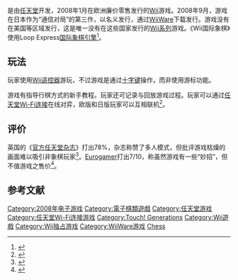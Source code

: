 {{NoteTA
| G1=Games
}}
{{Infobox VG
| english = Wii Chess
| image=
| caption=
| developer=[[Spice_Games|Spice Games]]
| publisher=[[任天堂|任天堂]]
| distributor=
| designer=
| engine=
| series= [[Wii系列|Wii系列]]
| released='''Wii'''<br>{{vgr|EU|2008年1月18日}}'''WiiWare'''<br>{{vgr|JP|2008年9月30日}}
| genre=[[电子图版游戏|图版]]
| modes=[[单人电子游戏|单人]]、[[多人电子游戏|多人]]
| platforms= [[Wii|Wii]]、[[WiiWare|WiiWare]]
}}

{{vgname|通信对局 国际象棋|eu=Wii Chess}}是由[[任天堂|任天堂]]开发，2008年1月在欧洲廉价零售发行的[[Wii|Wii]]游戏。2008年9月，游戏在日本作为“通信对局”的第三作，以{{Nihongo|“通信对局 国际象棋”|通信対局 ワールドチェス}}名义发行，通过[[WiiWare|WiiWare]]下载发行。游戏没有在美国等区域发行，这是唯一没有在这些国家发行的[[Wii系列|Wii系列]]游戏。《Wii国际象棋》使用Loop Express[[国际象棋引擎|国际象棋引擎]]<ref>{{Cite web |url=http://www.officialnintendomagazine.co.uk/article.php?id=2650 |title=Wii News: Wii Chess Screens - Official Nintendo Magazine |access-date=2015-03-16 |archive-url=https://web.archive.org/web/20081204081449/http://www.officialnintendomagazine.co.uk/article.php?id=2650 |archive-date=2008-12-04 |dead-url=yes }}</ref>。

== 玩法 ==

玩家使用[[Wii遥控器|Wii遥控器]]游玩，不过游戏是通过[[十字键|十字键]]操作，而非使用游标功能。

游戏有指导行棋方式的新手教程。玩家还可记录与回放游戏过程。玩家可以通过[[任天堂Wi-Fi连接|任天堂Wi-Fi连接]]在线对弈，欧版和日版玩家可以互相联机<ref>{{Cite web |url=http://www.nintendo.co.jp/wii/wiiware/wauj/versus/index.html |title=Nintendo.jp ''World Chess'' Wi-Fi overview |accessdate=2015-03-16 |archive-date=2016-08-17 |archive-url=https://web.archive.org/web/20160817020531/https://www.nintendo.co.jp/wii/wiiware/wauj/versus/index.html |dead-url=no }}</ref>。

== 评价 ==

{{Video game reviews
| EuroG = 7/10
| ONM = 78%
}}
英国的《[[官方任天堂杂志|官方任天堂杂志]]》打出78%，杂志称赞了多人模式，但批评游戏枯燥的画面难以吸引非象棋玩家<ref>{{Cite web |url=http://www.officialnintendomagazine.co.uk/article.php?id=2809 |title=Wii Review: Wii Chess - Official Nintendo Magazine |access-date=2015-03-16 |archive-url=https://web.archive.org/web/20081204081454/http://www.officialnintendomagazine.co.uk/article.php?id=2809 |archive-date=2008-12-04 |dead-url=yes }}</ref>。[[Eurogamer|Eurogamer]]打出7/10，称虽然游戏有一些“妙招”，但不值游戏之售价<ref>{{Cite web |url=http://www.eurogamer.net/article.php?article_id=91320 |title=Wii Chess Review |accessdate=2015-03-16 |archive-date=2008-12-07 |archive-url=https://web.archive.org/web/20081207112138/http://www.eurogamer.net/article.php?article_id=91320 |dead-url=no }}</ref>。

== 参考文献 ==
{{reflist}}

{{Wii系列}}

{{Portal bar|電子遊戲|任天堂}}

{{DEFAULTSORT:Wii Chess}}
[[Category:2008年电子游戏|Category:2008年电子游戏]]
[[Category:電子棋類遊戲|Category:電子棋類遊戲]]
[[Category:任天堂游戏|Category:任天堂游戏]]
[[Category:任天堂Wi-Fi连接游戏|Category:任天堂Wi-Fi连接游戏]]
[[Category:Touch!_Generations|Category:Touch! Generations]]
[[Category:Wii遊戲|Category:Wii遊戲]]
[[Category:Wii独占游戏|Category:Wii独占游戏]]
[[Category:WiiWare游戏|Category:WiiWare游戏]]
[[Category:Wii系列|Chess]]